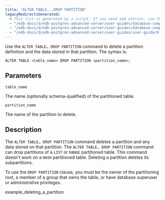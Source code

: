 ```yaml
---
title: "ALTER TABLE...DROP PARTITION"
legacyRedirectsGenerated:
  # This list is generated by a script. If you need add entries, use the `legacyRedirects` key.
  - "/edb-docs/d/edb-postgres-advanced-server/user-guides/database-compatibility-for-oracle-developers-guide/9.6/Database_Compatibility_for_Oracle_Developers_Guide_v9.6.1.113.html"
  - "/edb-docs/d/edb-postgres-advanced-server/user-guides/database-compatibility-for-oracle-developers-guide/9.5/Database_Compatibility_for_Oracle_Developers_Guide.1.338.html"
  - "/edb-docs/d/edb-postgres-advanced-server/user-guides/user-guide/9.5/EDB_Postgres_Enterprise_Guide.1.062.html"
---
```


<div id="alter_table_drop_partition" class="registered_link"></div>

Use the `ALTER TABLE… DROP PARTITION` command to delete a partition definition and the data stored in that partition. The syntax is:

```text
ALTER TABLE <table_name> DROP PARTITION <partition_name>;
```

## Parameters

`table_name`

 The name (optionally schema-qualified) of the partitioned table.

`partition_name`

 The name of the partition to delete.

## Description

The `ALTER TABLE… DROP PARTITION` command deletes a partition and any data stored on that partition. The `ALTER TABLE… DROP PARTITION` command can drop partitions of a `LIST` or `RANGE` partitioned table. This command doesn't work on a `HASH` partitioned table. Deleting a partition deletes its subpartitions.

To use the `DROP PARTITION` clause, you must be the owner of the partitioning root, a member of a group that owns the table, or have database superuser or administrative privileges.

<div class="toctree" maxdepth="3">

example_deleting_a_partition

</div>
